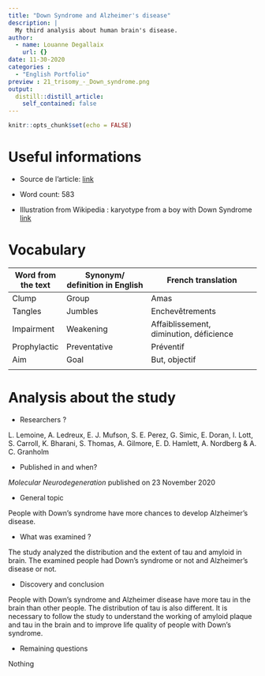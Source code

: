 ```yaml
---
title: "Down Syndrome and Alzheimer's disease"
description: |
  My third analysis about human brain's disease.
author:
  - name: Louanne Degallaix
    url: {}
date: 11-30-2020
categories :
  - "English Portfolio"
preview : 21_trisomy_-_Down_syndrome.png
output:
  distill::distill_article:
    self_contained: false
---
```


```r
knitr::opts_chunk$set(echo = FALSE)
```

# Useful informations

* Source de l'article: [link](https://www.technologynetworks.com/neuroscience/news/why-do-so-many-people-with-down-syndrome-develop-alzheimers-disease-343113)

* Word count: 583

* Illustration from Wikipedia : karyotype from a boy with Down Syndrome [link](https://fr.wikipedia.org/wiki/Trisomie_21#/media/Fichier:21_trisomy_-_Down_syndrome.png)

# Vocabulary

| Word from the text | Synonym/ definition in English | French translation                      |
| ------------------ | ------------------------------ | --------------------------------------- |
| Clump              | Group                          | Amas                                    |
| Tangles            | Jumbles                        | Enchevêtrements                          |
| Impairment         | Weakening                      | Affaiblissement, diminution, déficience |
| Prophylactic       | Preventative                   | Préventif                               |
| Aim                | Goal                           | But, objectif                           |
|                    |                                |                                         |

# Analysis about the study

* Researchers ?

L. Lemoine, A. Ledreux, E. J. Mufson, S. E. Perez, G. Simic, E. Doran, I. Lott, S. Carroll, K. Bharani, S. Thomas, A. Gilmore, E. D. Hamlett, A. Nordberg & A. C. Granholm 

* Published in and when? 

*Molecular Neurodegeneration* published on 23 November 2020

* General topic 

People with Down’s syndrome have more chances to develop Alzheimer’s disease. 

* What was examined ?

The study analyzed the distribution and the extent of tau and amyloid in brain. The examined people had Down’s syndrome or not and Alzheimer’s disease or not.

* Discovery and conclusion

 People with Down’s syndrome and Alzheimer disease have more tau in the brain than other people. The distribution of tau is also different. 
It is necessary to follow the study to understand the working of amyloid plaque and tau in the brain and to improve life quality of people with Down’s syndrome. 

* Remaining questions 

Nothing

